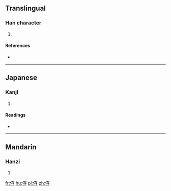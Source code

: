 ==Translingual==

===Han character===
{{Han char|rn=9|rad=人|as=06|sn=8|four=|canj=人大中木 (OKLD)|ids=⿰[[亻]][[存]]}}

# {{defn|Han|sort=人06}}

====References====
* {{Han ref|kx=0102.250|dkj=00614|dj=0218.020|hdz=10146.060|uh=4F9F|ud=20383}}

----

==Japanese==

===Kanji===
{{ja-kanji|grade=|rs=人06}}

# {{defn|lang=ja|sort=人06}}

====Readings====
* {{ja-readings|on=[[せん]] (sen)|kun=}}

----

==Mandarin==

===Hanzi===
{{cmn-hanzi|pin=[[cún]], [[jiàn]] ([[jian4]])|wg=ts'un<sup>2</sup>, chien<sup>4</sup>}}

# {{defn|lang=cmn|sort=人06}}

[[fr:侟]]
[[hu:侟]]
[[pl:侟]]
[[zh:侟]]